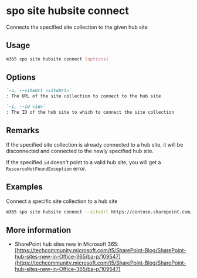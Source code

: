 
# spo site hubsite connect

Connects the specified site collection to the given hub site

## Usage

```sh
m365 spo site hubsite connect [options]
```

## Options

```md definition-list
`-u, --siteUrl <siteUrl>`
: The URL of the site collection to connect to the hub site

`-i, --id <id>`
: The ID of the hub site to which to connect the site collection
```

<Global />

## Remarks

If the specified site collection is already connected to a hub site, it will be disconnected and connected to the newly specified hub site.

If the specified `id` doesn't point to a valid hub site, you will get a `ResourceNotFoundException` error.

## Examples

Connect a specific site collection to a hub site

```sh
m365 spo site hubsite connect --siteUrl https://contoso.sharepoint.com/sites/contoso-sales --id 255a50b2-527f-4413-8485-57f4c17a24d1
```

## More information

- SharePoint hub sites new in Microsoft 365: [https://techcommunity.microsoft.com/t5/SharePoint-Blog/SharePoint-hub-sites-new-in-Office-365/ba-p/109547](https://techcommunity.microsoft.com/t5/SharePoint-Blog/SharePoint-hub-sites-new-in-Office-365/ba-p/109547)
